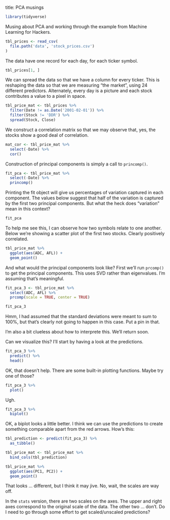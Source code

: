 title: PCA musings

```r
library(tidyverse)
```

Musing about PCA and working through the example from Machine Learning for Hackers.

```r
tbl_prices <- read_csv(
  file.path('data', 'stock_prices.csv')
)
```

The data have one record for each day, for each ticker symbol.

```r
tbl_prices[1, ]
```

We can spread the data so that we have a column for every ticker. This is reshaping the data so that we are measuring "the market", using 24 different predictors. Alternately, every day is a picture and each stock contributes a value to a pixel in space.

```r
tbl_price_mat <- tbl_prices %>% 
  filter(Date != as.Date('2001-02-01')) %>% 
  filter(Stock != 'DDR') %>% 
  spread(Stock, Close)
```

We construct a correlation matrix so that we may observe that, yes, the stocks show a good deal of correlation.

```r
mat_cor <- tbl_price_mat %>% 
  select(-Date) %>% 
  cor()
```

Construction of principal components is simply a call to `princomp()`.

```r
fit_pca <- tbl_price_mat %>% 
  select(-Date) %>% 
  princomp()
```

Printing the fit object will give us percentages of variation captured in each component. The values below suggest that half of the variation is captured by the first two principal components. But what the heck does "variation" mean in this context?

```r
fit_pca
```

To help me see this, I can observe how two symbols relate to one another. Below we're showing a scatter plot of the first two stocks. Clearly positively correlated.

```r
tbl_price_mat %>% 
  ggplot(aes(ADC, AFL)) + 
  geom_point()
```

And what would the principal components look like? First we'll run `prcomp()` to get the principal components. This uses SVD rather than eigenvalues. I'm assuming that's meaningful.

```r
fit_pca_3 <- tbl_price_mat %>% 
  select(ADC, AFL) %>% 
  prcomp(scale = TRUE, center = TRUE)

fit_pca_3
```

Hmm, I had assumed that the standard deviations were meant to sum to 100%, but that's clearly not going to happen in this case. Put a pin in that.

I'm also a bit clueless about how to interprete this. We'll return soon.

Can we visualize this? I'll start by having a look at the predictions.

```r
fit_pca_3 %>% 
  predict() %>% 
  head()
```

OK, that doesn't help. There are some built-in plotting functions. Maybe try one of those?

```r
fit_pca_3 %>% 
  plot()
```

Ugh. 

```r
fit_pca_3 %>% 
  biplot()
```

OK, a biplot looks a little better. I think we can use the predictions to create something comparable apart from the red arrows. How's this:

```r
tbl_prediction <- predict(fit_pca_3) %>% 
  as_tibble()

tbl_price_mat <- tbl_price_mat %>% 
  bind_cols(tbl_prediction)

tbl_price_mat %>% 
  ggplot(aes(PC1, PC2)) + 
  geom_point()
```

That looks ... different, but I think it may jive. No, wait, the scales are way off.

In the `stats` version, there are two scales on the axes. The upper and right axes correspond to the original scale of the data. The other two ... don't. Do I need to go through some effort to get scaled/unscaled predictions?
